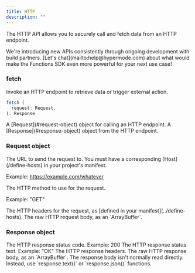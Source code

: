 ```yaml
---
title: HTTP
description: ""
---
```


The HTTP API allows you to securely call and fetch data from an HTTP endpoint.

<Tip>
  We're introducing new APIs consistently through ongoing development with build
  partners. [Let's chat](mailto:help@hypermode.com) about what would make the
  Functions SDK even more powerful for your next use case!
</Tip>

### fetch

Invoke an HTTP endpoint to retrieve data or trigger external action.

```TypeScript
fetch (
  request: Request,
): Response
```

<ResponseField name="request" type="Request" required>
  A [Request](#request-object) object for calling an HTTP endpoint.
</ResponseField>

<ResponseField name="response" type="Response">
  A [Response](#response-object) object from the HTTP endpoint.
</ResponseField>

### Request object

<ResponseField name="url" type="string">
  The URL to send the request to. You must have a corresponding
  [Host](/define-hosts) in your project's manifest.

Example: https://example.com/whatever

</ResponseField>
<ResponseField name="method" type="string">
  The HTTP method to use for the request.

Example: "GET"

</ResponseField>
<ResponseField name="headers" type="Headers">
  The HTTP headers for the request, as [defined in your
  manifest](../define-hosts).
</ResponseField>
<ResponseField name="body" type="ArrayBuffer">
  The raw HTTP request body, as an `ArrayBuffer`.
</ResponseField>

### Response object

<ResponseField name="status" type="u16">
  The HTTP response status code. Example: 200
</ResponseField>
<ResponseField name="statusText" type="string">
  The HTTP response status text. Example: "OK"
</ResponseField>
<ResponseField name="headers" type="Headers">
  The HTTP response headers.
</ResponseField>
<ResponseField name="body" type="ArrayBuffer">
  The raw HTTP response body, as an `ArrayBuffer`.

  <Tip>
    The response body isn't normally read directly. Instead, use `response.text()` or `response.json<T>()` functions.
  </Tip>
</ResponseField>
